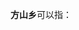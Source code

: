 '''方山乡'''可以指：
{{PRC admin/disambig|33/11/21/212/000|51/13/81/226/000|62/10/27/204/000}}
{{disambig|cat=三字中国乡名消歧义}}